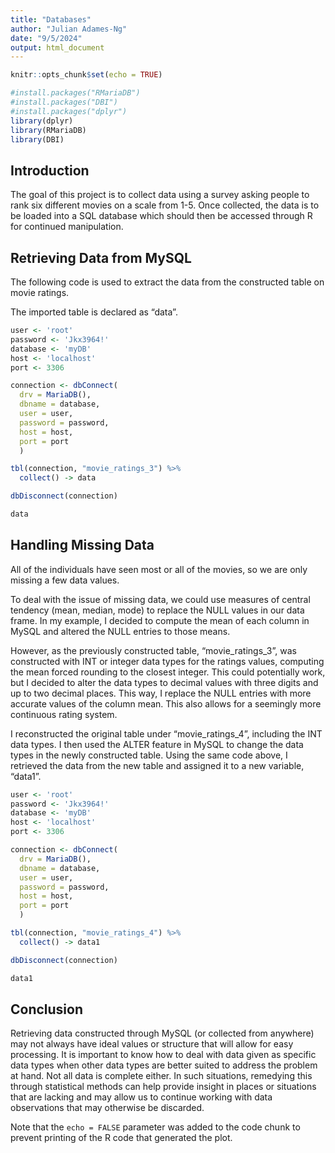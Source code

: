 ```yaml
---
title: "Databases"
author: "Julian Adames-Ng"
date: "9/5/2024"
output: html_document
---
```


```r
knitr::opts_chunk$set(echo = TRUE)

#install.packages("RMariaDB")
#install.packages("DBI")
#install.packages("dplyr")
library(dplyr)
library(RMariaDB)
library(DBI)

```
## Introduction

The goal of this project is to collect data using a survey asking people to rank six different movies on a scale from 1-5.  Once collected, the data is to be loaded into a SQL database which should then be accessed through R for continued manipulation.

## Retrieving Data from MySQL

The following code is used to extract the data from the constructed table on movie ratings.

The imported table is declared as "data".

```r

user <- 'root'
password <- 'Jkx3964!'
database <- 'myDB'
host <- 'localhost'
port <- 3306

connection <- dbConnect(
  drv = MariaDB(),
  dbname = database,
  user = user,
  password = password,
  host = host,
  port = port
  )

tbl(connection, "movie_ratings_3") %>%
  collect() -> data

dbDisconnect(connection)

data

```

## Handling Missing Data

All of the individuals have seen most or all of the movies, so we are only missing a few data values.

To deal with the issue of missing data, we could use measures of central tendency (mean, median, mode) to replace the NULL values in our data frame.  In my example, I decided to compute the mean of each column in MySQL and altered the NULL entries to those means.

However, as the previously constructed table, "movie_ratings_3", was constructed with INT or integer data types for the ratings values, computing the mean forced rounding to the closest integer.  This could potentially work, but I decided to alter the data types to decimal values with three digits and up to two decimal places.  This way, I replace the NULL entries with more accurate values of the column mean.  This also allows for a seemingly more continuous rating system.

I reconstructed the original table under "movie_ratings_4", including the INT data types.
I then used the ALTER feature in MySQL to change the data types in the newly constructed table.
Using the same code above, I retrieved the data from the new table and assigned it to a new variable, "data1".

```r

user <- 'root'
password <- 'Jkx3964!'
database <- 'myDB'
host <- 'localhost'
port <- 3306

connection <- dbConnect(
  drv = MariaDB(),
  dbname = database,
  user = user,
  password = password,
  host = host,
  port = port
  )

tbl(connection, "movie_ratings_4") %>%
  collect() -> data1

dbDisconnect(connection)

data1

```



## Conclusion

Retrieving data constructed through MySQL (or collected from anywhere) may not always have ideal values or structure that will allow for easy processing.  It is important to know how to deal with data given as specific data types when other data types are better suited to address the problem at hand.  Not all data is complete either.  In such situations, remedying this through statistical methods can help provide insight in places or situations that are lacking and may allow us to continue working with data observations that may otherwise be discarded.




Note that the `echo = FALSE` parameter was added to the code chunk to prevent printing of the R code that generated the plot.
